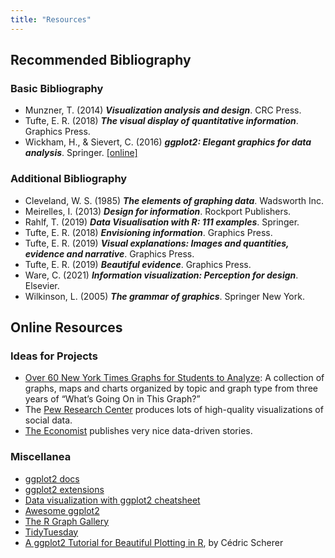 ```yaml
---
title: "Resources"
---
```


## Recommended Bibliography

### Basic Bibliography

- Munzner, T. (2014)
  _**Visualization analysis and design**_. CRC Press.
- Tufte, E. R. (2018)
  _**The visual display of quantitative information**_. Graphics Press.
- Wickham, H., & Sievert, C. (2016)
  _**ggplot2: Elegant graphics for data analysis**_. Springer.
  [[online]](https://ggplot2-book.org/)

### Additional Bibliography

- Cleveland, W. S. (1985)
  _**The elements of graphing data**_. Wadsworth Inc.
- Meirelles, I. (2013)
  _**Design for information**_. Rockport Publishers.
- Rahlf, T. (2019)
  _**Data Visualisation with R: 111 examples**_. Springer.
- Tufte, E. R. (2018)
  _**Envisioning information**_. Graphics Press.
- Tufte, E. R. (2019)
  _**Visual explanations: Images and quantities, evidence and narrative**_.
  Graphics Press.
- Tufte, E. R. (2019)
  _**Beautiful evidence**_. Graphics Press.
- Ware, C. (2021)
  _**Information visualization: Perception for design**_. Elsevier.
- Wilkinson, L. (2005)
  _**The grammar of graphics**_. Springer New York.

## Online Resources

### Ideas for Projects

- [Over 60 New York Times Graphs for Students to Analyze](https://www.nytimes.com/2020/06/10/learning/over-60-new-york-times-graphs-for-students-to-analyze.html): A collection of graphs, maps and charts organized by topic and graph type from three years of “What’s Going On in This Graph?”
- The [Pew Research Center](https://www.pewresearch.org/) produces lots of high-quality visualizations of social data.
- [The Economist](https://www.economist.com/) publishes very nice data-driven stories.

### Miscellanea

- [ggplot2 docs](https://ggplot2.tidyverse.org/)
- [ggplot2 extensions](https://exts.ggplot2.tidyverse.org/)
- [Data visualization with ggplot2 cheatsheet](https://raw.githubusercontent.com/rstudio/cheatsheets/main/data-visualization.pdf)
- [Awesome ggplot2](https://github.com/erikgahner/awesome-ggplot2)
- [The R Graph Gallery](https://r-graph-gallery.com/)
- [TidyTuesday](https://github.com/rfordatascience/tidytuesday)
- [A ggplot2 Tutorial for Beautiful Plotting in R](https://www.cedricscherer.com/2019/08/05/a-ggplot2-tutorial-for-beautiful-plotting-in-r/),
  by Cédric Scherer
